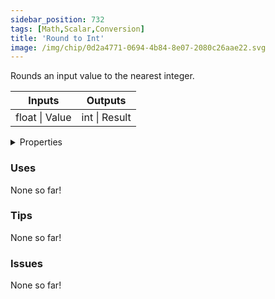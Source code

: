 ```yaml
---
sidebar_position: 732
tags: [Math,Scalar,Conversion]
title: 'Round to Int'
image: /img/chip/0d2a4771-0694-4b84-8e07-2080c26aae22.svg
---
```


Rounds an input value to the nearest integer.



<IChip uuid="0d2a4771-0694-4b84-8e07-2080c26aae22"/>

<table><thead><tr><th>Inputs</th><th>Outputs</th></tr></thead><tbody><tr><td>float | Value</td><td>int | Result</td></tr></tbody></table>

<details>
  <summary>Properties</summary>
  <div>
    <div>
    <table>
      <tbody>
        <tr>
          <td>Is beta required?</td>
          <td>No</td>
        </tr>
        <tr>
          <td>Is chip a trolling risk?</td>
          <td>No</td>
        </tr>
        <tr>
          <td>Is chip a role assignment risk?</td>
          <td>No</td>
        </tr>
        <tr>
          <td>Chip UUID</td>
          <td>0d2a4771-0694-4b84-8e07-2080c26aae22</td>
        </tr>
        <tr>
          <td>Room availability</td>
          <td>Available everywhere</td>
        </tr>
      </tbody>
    </table>
    </div>
  </div>
</details>

### Uses

None so far!

### Tips

None so far!

### Issues

None so far!